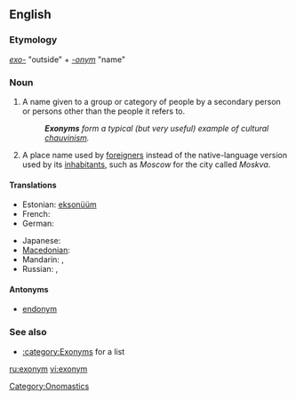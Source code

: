 ==English==

===Etymology===
''[[exo-]]'' "outside" + ''[[-onym]]'' "name"

===Noun===
{{wikipedia}}
{{en-noun}}

# A name given to a group or category of people by a secondary person or persons other than the people it refers to.
#: '''''Exonyms''' form a typical (but very useful) example of cultural [[chauvinism]].''
# A place name used by [[foreigner]]s instead of the native-language version used by its [[inhabitants]], such as ''Moscow'' for the city called ''Moskva''.

====Translations====
{{trans-top|a name given to a group or category of people by a secondary person or persons other than the people it refers to}}
* Estonian: [[eksonüüm]]
* French: {{t|fr|exonyme|m}}
* German: {{t|de|Exonym|n}}
{{trans-mid}}
* Japanese: {{t|ja|外名|tr=がいめい, gaimei|sc=Jpan}}
* [[Macedonian]]: {{t|mk|егзоним|m|tr=egzoním|sc=Cyrl|xs=Macedonian}}
* Mandarin: {{t|zh|外來地名|sc=Hani}},  {{t|zh|外来地名|tr=wàilái dìmíng|sc=Hani}}
* Russian: {{t|ru|экзоним|m|tr=ekzónim|sc=Cyrl}},  {{t|ru|иноназвание|n|tr=inonazvánije|sc=Cyrl}}
{{trans-bottom}}

====Antonyms====
* [[endonym]]

===See also===
* [[:category:Exonyms]] for a list

[[Category:Onomastics]]

[[ru:exonym]]
[[vi:exonym]]
